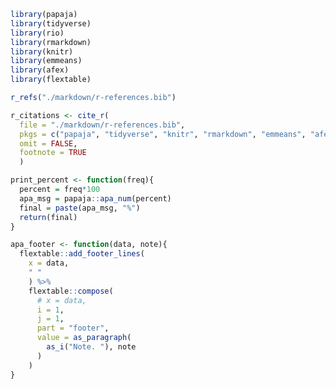 <!-- This file is for LaTeX and R setups -->
<!-- Latex -->
<!-- Problem with Latex stuff is, that it won't compile to word correctly... -->

<!-- R -->

```r
library(papaja)
library(tidyverse)
library(rio)
library(rmarkdown)
library(knitr)
library(emmeans)
library(afex)
library(flextable)

r_refs("./markdown/r-references.bib")

r_citations <- cite_r(
  file = "./markdown/r-references.bib",
  pkgs = c("papaja", "tidyverse", "knitr", "rmarkdown", "emmeans", "afex"),
  omit = FALSE,
  footnote = TRUE
  )

```

```r
print_percent <- function(freq){
  percent = freq*100
  apa_msg = papaja::apa_num(percent)
  final = paste(apa_msg, "%")
  return(final)
}
```

```r
apa_footer <- function(data, note){
  flextable::add_footer_lines(
    x = data,
    " "
    ) %>%
    flextable::compose(
      # x = data,
      i = 1,
      j = 1,
      part = "footer",
      value = as_paragraph(
        as_i("Note. "), note
      )
    )
}
```

